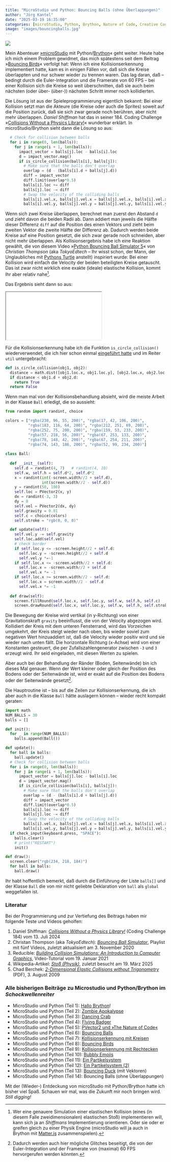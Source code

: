 ```yaml
---
title: "MicroStudio und Python: Bouncing Balls (ohne Überlappungen)"
author: "Jörg Kantel"
date: "2025-03-19 16:35:00"
categories: [microStudio, Python, Brython, Nature of Code, Creative Coding]
image: "images/bouncingballs.jpg"
---
```


[![](images/bouncingballs-b.jpg)](https://www.flickr.com/photos/schockwellenreiter/54397295180/)

Mein Abenteuer [»microStudio](http://cognitiones.kantel-chaos-team.de/multimedia/spieleprogrammierung/microstudio.html) mit Python/[Brython](http://cognitiones.kantel-chaos-team.de/programmierung/python/brython.html)« geht weiter. Heute habe ich mich einem Problem gewidmet, das mich spätestens seit dem Beitrag »[Bouncing Birds](https://kantel.github.io/posts/2024040401_bouncing_birds/)« verfolgt hat: Wenn ich eine Kollisionserkennung implementiert hatte, kam es in einigen Fällen vor, daß sich die Kreise überlappten und nur schwer wieder zu trennen waren. Das lag daran, daß -- bedingt durch die Euler-Integration und die Framerate von 60&nbsp;FPS -- bei einer Kollision sich die Kreise so weit überschnitten, daß sie auch beim nächsten (oder über- (über-)) nächsten Schritt immer noch kollidierten.

Die Lösung ist aus der Spieleprogrammierung eigentlich bekannt: Bei einer Kollision setzt man die Akteure (die Kreise oder auch die Sprites) soweit auf die Position zurück, daß sie sich zwar gerade noch berühren, aber nicht mehr überlappen. *Daniel Shiffman* hat das in seiner 184.&nbsp;Coding Challenge »[Collisions Without a Physics Library!](https://www.youtube.com/watch?v=dJNFPv9Mj-Y)« wunderbar erklärt. In microStudio/Brython sieht dann die Lösung so aus:

~~~python
  # Check for collision between balls
  for i in range(0, len(balls)):
    for j in range(i + 1, len(balls)):
      impact_vector = balls[j].loc - balls[i].loc
      d = impact_vector.mag()
      if is_circle_collision(balls[i], balls[j]):
        # Make sure that the balls don't overlap
        overlap = (d - (balls[i].d + balls[j].d))
        diff = impact_vector
        diff.limit(overlap*0.5)
        balls[i].loc += diff 
        balls[j].loc -= diff 
        # Swap the velocity of the colliding balls
        balls[i].vel.x, balls[j].vel.x = balls[j].vel.x, balls[i].vel.x
        balls[i].vel.y, balls[j].vel.y = balls[j].vel.y, balls[i].vel.y
~~~

Wenn sich zwei Kreise überlappen, berechnet man zuerst den Abstand `d` und zieht davon die beiden Radii ab. Dann addiert man jeweils die Hälfte dieser Differenz `diff` auf die Position des einen Vektors und zieht beim zweiten Vektor die zweite Hälfte der Differenz ab. Dadurch werden beide Kreise auf eine Position gesetzt, die sich zwar gerade noch schneiden, aber nicht mehr überlappen. Als Kollisionsergebnis habe ich eine Reaktion gewählt, die von diesem Video »[Python Bouncing Ball Simulator 5](https://www.youtube.com/watch?v=Pl_w9qSgMGY)« von *Christian Thompson* (aka *TokyoEdtech* -- Ihr wisst schon, der Mann, der Unglaubliches mit [Pythons Turtle](http://cognitiones.kantel-chaos-team.de/programmierung/python/turtlepython.html) anstellt) inspiriert wurde: Bei einer Kollision wird einfach die Velocity der beiden beteiligten Kreise getauscht. Das ist zwar nicht wirklich eine exakte (ideale) elastische Kollision, kommt Ihr aber relativ nahe[^1].

[^1]: Wer eine genauere Simulation einer elastischen Kollision (eines (in diesem Falle zweidimensionalen) elastischen Stoß) implementieren will, kann sich ja an *Shiffmans* Implementierung orientieren. Oder sie oder er greifen gleich zu einer Physik Engine (microStudio will ja auch in Brython mit [Matter.js](https://brm.io/matter-js/) zusammenspielen).

Das Ergebnis sieht dann so aus:

<iframe src="bouncingballsimulator/index.html" class="if16_9" name="Bouncing Ball Simulator"></iframe>

Für die Kollisionserkennung habe ich die Funktion `is_circle_collision()` wiederverwendet, die ich hier schon einmal [eingeführt hatte](https://kantel.github.io/posts/2024040201_collision_detection_1/) und im Reiter `util` untergebracht:

~~~python
def is_circle_collision(obj1, obj2):
  distance = math.dist([obj1.loc.x, obj1.loc.y], [obj2.loc.x, obj2.loc.y])
  if distance < obj1.d + obj2.d:
    return True
  return False
~~~

Wenn man mal von der Kollisionsbehandlung absieht, wird die meiste Arbeit in der Klasse `Ball` erledigt, die so aussieht:

~~~python
from random import randint, choice

colors = ["rgba(230, 96, 55, 200)", "rgba(17, 42, 106, 200)",
          "rgba(183, 116, 64, 200)", "rgba(212, 251, 69, 200)",
          "rgba(252, 75, 200, 200)", "rgba(159, 53, 233, 200)",
          "rgba(57, 218, 56, 200)", "rgba(67, 253, 133, 200)",
          "rgba(78, 148, 42, 200)", "rgba(67, 254, 211, 200)",
          "rgba(74, 143, 186, 200)", "rgba(52, 99, 234, 200)"]
          
class Ball:
  
  def __init__(self):
    self.d = randint(4, 7)   # randint(4, 10)
    self.w, self.h = self.d*2, self.d*2
    x = randint(int(-screen.width//2 + self.d),
                int(screen.width//2 - self.d))
    y = randint(50, 100)
    self.loc = PVector2(x, y)
    dx = randint(-3, 3)
    dy = 0
    self.vel = PVector2(dx, dy)
    self.gravity = 0.01
    self.c = choice(colors)
    self.stroke = "rgb(0, 0, 0)"

  def update(self):
    self.vel.y -= self.gravity
    self.loc.add(self.vel)
    # check border
    if self.loc.y <= -screen.height//2 + self.d:
      self.loc.y = -screen.height//2 + self.d
      self.vel.y *=-1
    if self.loc.x <= -screen.width//2 + self.d:
      self.loc.x = -screen.width//2 + self.d
      self.vel.x *= -1
    if self.loc.x >= screen.width//2 - self.d:
      self.loc.x = screen.width//2 - self.d
      self.vel.x *= -1
      
  def draw(self):
    screen.fillRound(self.loc.x, self.loc.y, self.w, self.h, self.c)
    screen.drawRound(self.loc.x, self.loc.y, self.w, self.h, self.stroke)
~~~

Die Bewegung der Kreise wird vertikal (in y-Richtung) von einer Gravitationskraft `gravity` beeinflusst, die von der Velocity abgezogen wird. Kollidiert der Kreis mit dem unteren Fensterrand, wird das Vorzeichen umgekehrt, der Kreis steigt wieder nach oben, bis wieder soviel zum negativen Wert hinzuaddiert ist, daß die Velocity wieder positiv wird und sie wieder nach unten fällt. Die horizontale Richtung (x-Achse) wird von einer Konstanten gesteuert, die per Zufallszahlengenerator zwischen `-3` und `3` erzeugt wird. Ihr seid eingeladen, mit diesen Werten zu spielen.

Aber auch bei der Behandlung der Ränder (Boden, Seitenwände) bin ich dieses Mal genauer. Wenn der Wert kleiner oder gleich der Position des Bodens oder der Seitenwände ist, wird er exakt auf die Position des Bodens oder der Seitenwände gesetzt[^2].

[^2]: Dadurch werden auch hier mögliche Glitches beseitigt, die von der Euler-Integration und der Framerate von (maximal) 60&nbsp;FPS hervorgerufen werden könnten.

Die Hauptroutine ist -- bis auf die Zeilen zur Kollisionserkennung, die ich aber auch in die Klasse `Ball` hätte auslagern können -- wieder recht kompakt geraten:

~~~python
import math
NUM_BALLS = 30
balls = []

def init():
  for _ in range(NUM_BALLS):
    balls.append(Ball())

def update():
  for ball in balls:
    ball.update()
  # Check for collision between balls
  for i in range(0, len(balls)):
    for j in range(i + 1, len(balls)):
      impact_vector = balls[j].loc - balls[i].loc
      d = impact_vector.mag()
      if is_circle_collision(balls[i], balls[j]):
        # Make sure that the balls don't overlap
        overlap = (d - (balls[i].d + balls[j].d))
        diff = impact_vector
        diff.limit(overlap*0.5)
        balls[i].loc += diff 
        balls[j].loc -= diff 
        # Swap the velocity of the colliding balls
        balls[i].vel.x, balls[j].vel.x = balls[j].vel.x, balls[i].vel.x
        balls[i].vel.y, balls[j].vel.y = balls[j].vel.y, balls[i].vel.y
  if check_input(keyboard.press, "SPACE"):
    balls.clear()
    # print("RESTART")
    init()

def draw():
  screen.clear("rgb(234, 218, 184)")
  for ball in balls:
    ball.draw()
~~~

Ihr habt hoffentlich bemerkt, daß durch die Einführung der Liste `balls[]` und der Klasse `Ball` die von mir nicht geliebte Deklaration von `ball` als `global` weggefallen ist.

### Literatur

Bei der Programmierung und zur Vertiefung des Beitrags haben mir folgende Teste und Videos geholfen:

1. Daniel Shiffman: *[Collisions Without a Physics Library!](https://www.youtube.com/watch?v=dJNFPv9Mj-Y)* (Coding Challenge 184) vom 13.&nbsp;Juli&nbsp;2024
2. Christan Thompson (aka *TokyoEdtech*): *[Bouncing Ball Simulator](https://www.youtube.com/playlist?list=PLlEgNdBJEO-mRsbxRND_Cu805SCrXoOZB)*, Playlist mit fünf Videos, zuletzt aktualisiert am 3.&nbsp;November&nbsp;2020
3. Reducible: *[Building Collision Simulations: An Introduction to Computer Graphics](https://www.youtube.com/watch?v=eED4bSkYCB8)*, Video-Tutorial vom 19.&nbsp;Januar&nbsp;2021
4. Wikipedia-Artikel: *[Stoß (Physik)](https://de.wikipedia.org/wiki/Sto%C3%9F_(Physik))*, zuletzt besucht am 19.&nbsp;März&nbsp;2025
5. Chad Berchek: *[2-Dimensional Elastic Collisions without Trigonometry](https://www.vobarian.com/collisions/2dcollisions2.pdf)* (PDF), 3.&nbsp;August&nbsp;2009

### Alle bisherigen Beiträge zu Microstudio und Python/Brython im *Schockwellenreiter*

- MicroStudio und Python (Teil 1): [Hallo Brython](https://kantel.github.io/posts/2024032201_microstudio_python_1/)!
- MicroStudio und Python (Teil 2): [Zombie Apokalypse](https://kantel.github.io/posts/2024032401_microstudio_python_2/)
- MicroStudio und Python (Teil 3): [Dancing Crab](https://kantel.github.io/posts/2024032502_microstudio_python_3/)
- MicroStudio und Python (Teil 4): [Flying Badger](https://kantel.github.io/posts/2024032703_flying_badger_python/)
- MicroStudio und Python (Teil 5): [PVector2 und »The Nature of Code«](https://kantel.github.io/posts/2024032801_microstudio_noc_1/)
- MicroStudio und Python (Teil 6): [Bouncing Balls](https://kantel.github.io/posts/2024033102_bouncing_balls_microstudio/)
- MicroStudio und Python (Teil 7): [Kollisionserkennung mit Kreisen](https://kantel.github.io/posts/2024040201_collision_detection_1/)
- MicroStudio und Python (Teil 8): [Bouncing Birds](https://kantel.github.io/posts/2024040401_bouncing_birds/)
- MicroStudio und Python (Teil 9): [Kollisionserkennung mit Rechtecken](https://kantel.github.io/posts/2024040701_rect_collision/)
- MicroStudio und Python (Teil 10): [Bubbly Emojis](https://kantel.github.io/posts/2024042301_bubbling_emojis/)
- MicroStudio und Python (Teil 11): [Ein Partikelsystem](https://kantel.github.io/posts/2024042702_microstudio_partikel/)
- MicroStudio und Python (Teil 12): [Ein Partikelsystem (2)](https://kantel.github.io/posts/2024042801_microstudio_particle2/)
- MicroStudio und Python (Teil 13): [Bouncing Duck](https://kantel.github.io/posts/2025031601_microstudio_nature_of_code/) (mit Vektoren)
- MicroStudio und Python (Teil 14): Bouncing Balls (ohne Überlappungen)

Mit der (Wieder-) Entdeckung von microStudio mit Python/Brython hatte ich bisher viel Spaß. Schauen wir mal, was die Zukunft mir noch bringen wird. *Still digging!*